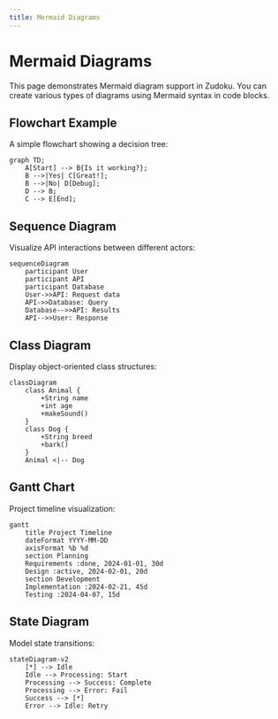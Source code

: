 ```yaml
---
title: Mermaid Diagrams
---
```


# Mermaid Diagrams

This page demonstrates Mermaid diagram support in Zudoku. You can create various types of diagrams
using Mermaid syntax in code blocks.

## Flowchart Example

A simple flowchart showing a decision tree:

```mermaid
graph TD;
    A[Start] --> B{Is it working?};
    B -->|Yes| C[Great!];
    B -->|No| D[Debug];
    D --> B;
    C --> E[End];
```

## Sequence Diagram

Visualize API interactions between different actors:

```mermaid
sequenceDiagram
    participant User
    participant API
    participant Database
    User->>API: Request data
    API->>Database: Query
    Database-->>API: Results
    API-->>User: Response
```

## Class Diagram

Display object-oriented class structures:

```mermaid
classDiagram
    class Animal {
        +String name
        +int age
        +makeSound()
    }
    class Dog {
        +String breed
        +bark()
    }
    Animal <|-- Dog
```

## Gantt Chart

Project timeline visualization:

```mermaid
gantt
    title Project Timeline
    dateFormat YYYY-MM-DD
    axisFormat %b %d
    section Planning
    Requirements :done, 2024-01-01, 30d
    Design :active, 2024-02-01, 20d
    section Development
    Implementation :2024-02-21, 45d
    Testing :2024-04-07, 15d
```

## State Diagram

Model state transitions:

```mermaid
stateDiagram-v2
    [*] --> Idle
    Idle --> Processing: Start
    Processing --> Success: Complete
    Processing --> Error: Fail
    Success --> [*]
    Error --> Idle: Retry
```
